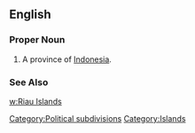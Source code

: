 ==English==
===Proper Noun===
{{en-proper noun}}
#A province of [[Indonesia]].
===See Also===
[[w:Riau Islands]]
[[Category:Political subdivisions]]
[[Category:Islands]]